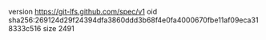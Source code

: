 version https://git-lfs.github.com/spec/v1
oid sha256:269124d29f24394dfa3860ddd3b68f4e0fa4000670fbe11af09eca318333c516
size 2491
